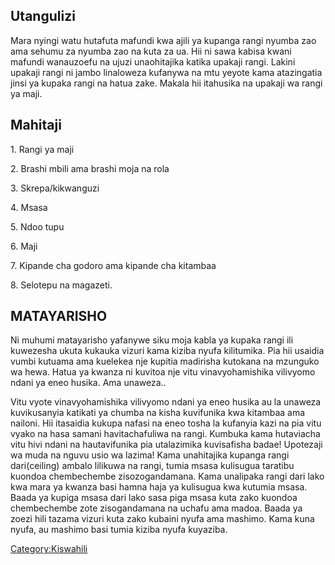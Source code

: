 ==Utangulizi== 
Mara nyingi watu hutafuta mafundi kwa ajili ya kupanga rangi nyumba zao ama sehumu za nyumba zao na kuta za ua. Hii ni sawa kabisa kwani mafundi wanauzoefu na ujuzi unaohitajika katika upakaji rangi. Lakini upakaji rangi ni jambo linaloweza kufanywa na mtu yeyote kama atazingatia jinsi ya kupaka rangi na hatua zake. Makala hii itahusika na upakaji wa rangi ya maji. 

==Mahitaji== 
1. Rangi ya maji 

2. Brashi mbili ama brashi moja na rola 

3. Skrepa/kikwanguzi 

4. Msasa 

5. Ndoo tupu 

6. Maji 

7. Kipande cha godoro ama kipande cha kitambaa 

8. Selotepu na magazeti. 

==MATAYARISHO==
Ni muhumi matayarisho yafanywe siku moja kabla ya kupaka rangi ili kuwezesha ukuta kukauka vizuri kama kiziba nyufa kilitumika. Pia hii usaidia vumbi kutuama ama kuelekea nje kupitia madirisha kutokana na mzunguko wa hewa. Hatua ya kwanza ni kuvitoa nje vitu vinavyohamishika vilivyomo ndani ya eneo husika. Ama unaweza..

Vitu vyote vinavyohamishika vilivyomo ndani ya eneo husika au la unaweza kuvikusanyia katikati ya chumba na kisha kuvifunika kwa kitambaa ama nailoni. Hii itasaidia kukupa nafasi na eneo tosha la kufanyia kazi na pia vitu vyako na hasa samani havitachafuliwa na rangi. Kumbuka kama hutaviacha vitu hivi ndani na hautavifunika pia utalazimika kuvisafisha badae! Upotezaji wa muda na nguvu usio wa lazima! Kama unahitajika kupanga rangi dari(ceiling) ambalo lilikuwa na rangi, tumia msasa kulisugua taratibu kuondoa chembechembe zisozogandamana. Kama unalipaka rangi dari lako kwa mara ya kwanza basi hamna haja ya kulisugua kwa kutumia msasa. Baada ya kupiga msasa dari lako sasa piga msasa kuta zako kuondoa chembechembe zote zisogandamana na uchafu ama madoa. Baada ya zoezi hili tazama vizuri kuta zako kubaini nyufa ama mashimo. Kama kuna nyufa, au mashimo basi tumia kiziba nyufa kuyaziba.

{{kipisi}}

[[Category:Kiswahili]]
